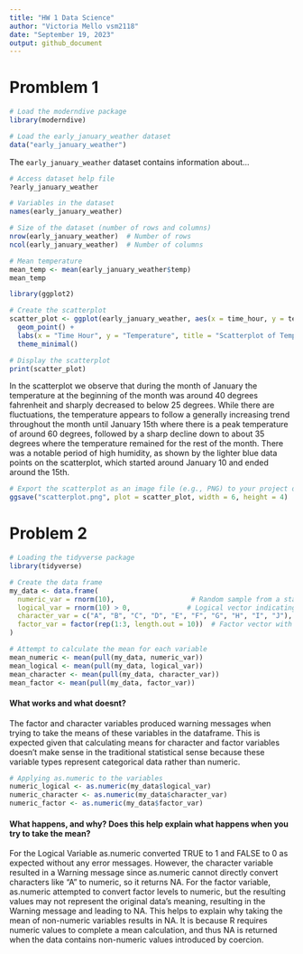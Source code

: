 ```yaml
---
title: "HW 1 Data Science"
author: "Victoria Mello vsm2118"
date: "September 19, 2023"
output: github_document
---
```

# Promblem 1

```r
# Load the moderndive package
library(moderndive)

# Load the early_january_weather dataset
data("early_january_weather")
```

The `early_january_weather` dataset contains information about...

```r
# Access dataset help file
?early_january_weather
```

```r
# Variables in the dataset
names(early_january_weather)

# Size of the dataset (number of rows and columns)
nrow(early_january_weather)  # Number of rows
ncol(early_january_weather)  # Number of columns

# Mean temperature
mean_temp <- mean(early_january_weather$temp)
mean_temp
```

```r
library(ggplot2)

# Create the scatterplot
scatter_plot <- ggplot(early_january_weather, aes(x = time_hour, y = temp, color = humid)) +
  geom_point() +
  labs(x = "Time Hour", y = "Temperature", title = "Scatterplot of Temperature vs. Time Hour") +
  theme_minimal()

# Display the scatterplot
print(scatter_plot)
```

In the scatterplot we observe that during the month of January the temperature at the beginning of the month was around 40 degrees fahrenheit and sharply decreased to below 25 degrees. While there are fluctuations, the temperature appears to follow a generally increasing trend throughout the month until January 15th where there is a peak temperature of around 60 degrees, followed by a sharp decline down to about 35 degrees where the temperature remained for the rest of the month. There was a notable period of high humidity, as shown by the lighter blue data points on the scatterplot, which started around January 10 and ended around the 15th.

```r
# Export the scatterplot as an image file (e.g., PNG) to your project directory
ggsave("scatterplot.png", plot = scatter_plot, width = 6, height = 4)
```

# Problem 2 

```r
# Loading the tidyverse package
library(tidyverse)

# Create the data frame
my_data <- data.frame(
  numeric_var = rnorm(10),                   # Random sample from a standard Normal distribution
  logical_var = rnorm(10) > 0,              # Logical vector indicating whether elements are > 0
  character_var = c("A", "B", "C", "D", "E", "F", "G", "H", "I", "J"),  # Character vector
  factor_var = factor(rep(1:3, length.out = 10))  # Factor vector with 3 different levels
)
```

```r
# Attempt to calculate the mean for each variable
mean_numeric <- mean(pull(my_data, numeric_var))
mean_logical <- mean(pull(my_data, logical_var))
mean_character <- mean(pull(my_data, character_var))
mean_factor <- mean(pull(my_data, factor_var))
```

#### What works and what doesnt? 
The factor and character variables produced warning messages when trying to take the means of these variables in the dataframe. This is expected given that calculating means for character and factor variables doesn't make sense in the traditional statistical sense because these variable types represent categorical data rather than numeric. 

```r
# Applying as.numeric to the variables
numeric_logical <- as.numeric(my_data$logical_var)
numeric_character <- as.numeric(my_data$character_var)
numeric_factor <- as.numeric(my_data$factor_var)
```

#### What happens, and why? Does this help explain what happens when you try to take the mean?
For the Logical Variable as.numeric converted TRUE to 1 and FALSE to 0 as expected without any error messages. However, the character variable resulted in a Warning message since as.numeric cannot directly convert characters like "A" to numeric, so it returns NA. For the factor variable, as.numeric attempted to convert factor levels to numeric, but the resulting values may not represent the original data's meaning, resulting in the Warning message and leading to NA. This helps to explain why taking the mean of non-numeric variables results in NA. It is because R requires numeric values to complete a mean calculation, and thus NA is returned when the data contains non-numeric values introduced by coercion. 

